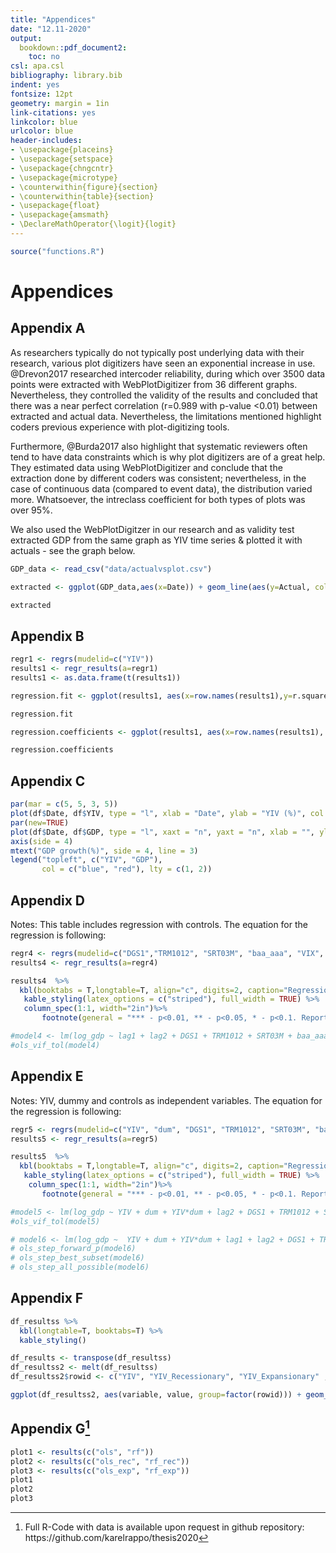 ```yaml
---
title: "Appendices"
date: "12.11-2020"
output: 
  bookdown::pdf_document2:
    toc: no
csl: apa.csl
bibliography: library.bib
indent: yes
fontsize: 12pt
geometry: margin = 1in
link-citations: yes
linkcolor: blue
urlcolor: blue
header-includes:
- \usepackage{placeins}
- \usepackage{setspace}
- \usepackage{chngcntr}
- \usepackage{microtype}
- \counterwithin{figure}{section}
- \counterwithin{table}{section}
- \usepackage{float}
- \usepackage{amsmath}
- \DeclareMathOperator{\logit}{logit}
---
```


```r
source("functions.R")
```


# Appendices

## Appendix A

As researchers typically do not typically post underlying data with their research, various plot digitizers have seen an exponential increase in use. @Drevon2017 researched intercoder reliability, during which over 3500 data points were extracted with WebPlotDigitizer from 36 different graphs. Nevertheless, they controlled the validity of the results and concluded that there was a near perfect correlation (r=0.989 with p-value <0.01) between extracted and actual data. Nevertheless, the limitations mentioned highlight coders previous experience with plot-digitizing tools.

Furthermore, @Burda2017 also highlight that systematic reviewers often tend to have data constraints which is why plot digitizers are of a great help. They estimated data using WebPlotDigitizer and conclude that the extraction done by different coders was consistent; nevertheless, in the case of continuous data (compared to event data), the distribution varied more. Whatsoever, the intreclass coefficient for both types of plots was over 95%.

We also used the WebPlotDigitzer in our research and as validity test extracted GDP from the same graph as YIV time series & plotted it with actuals - see the graph below.



```r
GDP_data <- read_csv("data/actualvsplot.csv")

extracted <- ggplot(GDP_data,aes(x=Date)) + geom_line(aes(y=Actual, color="Actual"), color="red") + geom_line(aes(y=Extracted, color="Extracted"), color="blue") +theme_bw() + ylab("GDP growth %") + theme_bw()

extracted

```


\newpage
## Appendix B
```r
regr1 <- regrs(mudelid=c("YIV"))
results1 <- regr_results(a=regr1)
results1 <- as.data.frame(t(results1))

regression.fit <- ggplot(results1, aes(x=row.names(results1),y=r.squared)) + geom_bar(stat="identity", fill="steelblue")+ theme_minimal() + xlab("Quarters") + ylab("R-squared") + labs(title = "GDP R-squared") +  theme(plot.title = element_text(hjust = 0.5)) + scale_x_discrete(limits=c("H4", "H6", "H8", "H10", "H12"))

regression.fit
```



```r

regression.coefficients <- ggplot(results1, aes(x=row.names(results1), y=YIV_estimate))+ geom_bar(stat="identity", fill="steelblue")+theme_minimal()+ xlab("Quarters") + ylab("Coefficients") + labs(title = "GDP coefficients") + theme(plot.title = element_text(hjust = 0.5)) + scale_x_discrete(limits=c("H4", "H6", "H8", "H10", "H12"))

regression.coefficients

```


\newpage
## Appendix C
```r
par(mar = c(5, 5, 3, 5))
plot(df$Date, df$YIV, type = "l", xlab = "Date", ylab = "YIV (%)", col = "blue", main = "GDP growth vs YIV")
par(new=TRUE)
plot(df$Date, df$GDP, type = "l", xaxt = "n", yaxt = "n", xlab = "", ylab = "", col = "red", lty = 2)
axis(side = 4)
mtext("GDP growth(%)", side = 4, line = 3)
legend("topleft", c("YIV", "GDP"),
       col = c("blue", "red"), lty = c(1, 2))
```


\newpage
## Appendix D

Notes: This table includes regression with controls. The equation for the regression is following:

\begin{equation}
\sum_{j=1}^{j=H}log(1+GDP_{i,t+j})/H = \alpha_{H}+ \beta_{H} \sigma_{IV,t}^{INT} +\varepsilon_{t+H}
\end{equation}



```r
regr4 <- regrs(mudelid=c("DGS1","TRM1012", "SRT03M", "baa_aaa", "VIX", "housng", "gz_spr", "spy_logreturn"))
results4 <- regr_results(a=regr4)

results4  %>%
  kbl(booktabs = T,longtable=T, align="c", digits=2, caption="Regression with state-dependency") %>%
   kable_styling(latex_options = c("striped"), full_width = TRUE) %>%
   column_spec(1:1, width="2in")%>%
       footnote(general = "*** - p<0.01, ** - p<0.05, * - p<0.1. Reported standard error is adjusted for heteroskedasticity")

#model4 <- lm(log_gdp ~ lag1 + lag2 + DGS1 + TRM1012 + SRT03M + baa_aaa + VIX + housng + gz_spr + spy_logreturn, df)
#ols_vif_tol(model4)
```

\newpage
## Appendix E

Notes: YIV, dummy and controls as independent variables. The equation for the regression is following:

\begin{equation}
\sum_{j=1}^{j=H}log(1+GDP_{i,t+j})/H = \alpha_{H}+ \beta_{H} \sigma_{IV,t}^{INT} +\varepsilon_{t+H}
\end{equation}



```r
regr5 <- regrs(mudelid=c("YIV", "dum", "DGS1", "TRM1012", "SRT03M", "baa_aaa", "VIX", "housng", "gz_spr", "spy_logreturn"))
results5 <- regr_results(a=regr5)

results5  %>%
  kbl(booktabs = T,longtable=T, align="c", digits=2, caption="Regression with state-dependency") %>%
   kable_styling(latex_options = c("striped"), full_width = TRUE) %>%
    column_spec(1:1, width="2in")%>%
       footnote(general = "*** - p<0.01, ** - p<0.05, * - p<0.1. Reported standard error is adjusted for heteroskedasticity")

#model5 <- lm(log_gdp ~ YIV + dum + YIV*dum + lag2 + DGS1 + TRM1012 + SRT03M + baa_aaa + VIX + housng + gz_spr + spy_logreturn, df)
#ols_vif_tol(model5)

# model6 <- lm(log_gdp ~  YIV + dum + YIV*dum + lag1 + lag2 + DGS1 + TRM1012 + SRT03M + baa_aaa + VIX + housng + gz_spr + spy_logreturn, df)
# ols_step_forward_p(model6)
# ols_step_best_subset(model6)
# ols_step_all_possible(model6)

```
\newpage

## Appendix F


```r

df_resultss %>%
  kbl(longtable=T, booktabs=T) %>%
  kable_styling() 
```


```r
df_results <- transpose(df_resultss)
df_resultss2 <- melt(df_resultss)
df_resultss2$rowid <- c("YIV", "YIV_Recessionary", "YIV_Expansionary" ,"Naive", "Naive_Recessionary", "Naive_Expansionary", "TRM", "CRS")

ggplot(df_resultss2, aes(variable, value, group=factor(rowid))) + geom_line(aes(color=factor(rowid))) + theme_bw() + theme(legend.position = "bottom") + labs(x="Time horizon", y="RMSFE value", color="Model")


```

\newpage
## Appendix G^[Full R-Code with data is available upon request in github repository: https://github.com/karelrappo/thesis2020]


```r

plot1 <- results(c("ols", "rf"))
plot2 <- results(c("ols_rec", "rf_rec"))
plot3 <- results(c("ols_exp", "rf_exp"))
plot1
plot2
plot3

```


